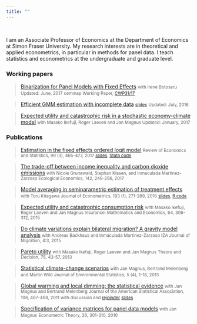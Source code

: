 ```yaml
---
title: ""
---
```


<br>

I am an Associate Professor of Economics at the Department of Economics at Simon Fraser University. 
My research interests are in theoretical and applied econometrics, in particular in methods for panel data.
I teach statistics and econometrics at the undergraduate and graduate level.

### Working papers

> [Binarization for Panel Models with Fixed Effects](./Botosaru Muris - Binarization [2017].pdf)
> <small>with Irene Botosaru</small>
> <small>Updated: June, 2017</small>
> <small>cemmap Working Paper, [CWP31/17](https://www.cemmap.ac.uk/publication/id/9321)</small>

> [Efficient GMM estimation with incomplete data](./M2016-incompleteData.pdf)
> <small>[slides](./M2016-incompleteData-slides.pdf)</small>
> <small>Updated: July, 2016</small>

> [Expected utility and catastrophic risk in a stochastic economy-climate model](./ILMM2017-catastrophe.pdf)
> <small>with Masako Ikefuji, Roger Laeven and Jan Magnus </small> 
> <small>Updated: January, 2017</small>

### Publications

> [Estimation in the fixed effects ordered logit model](http://www.mitpressjournals.org/doi/pdf/10.1162/REST_a_00617) 
> <small>Review of Economics and Statistics, 99 (3), 465-477, 2017 </small> 
> <small>[slides](feol-slides-201604.pdf), [Stata code](http://dx.doi.org/10.7910/DVN/IUJ3VZ)</small>

> [The trade-off between income inequality and carbon dioxide emissions](https://doi.org/10.1016/j.ecolecon.2017.06.034)
> <small>with Nicole Grunewald, Stephan Klasen, and Inmaculada Martinez-Zarzoso </small>
> <small> Ecological Economics, 142, 249-256, 2017</small>

> [Model averaging in semiparametric estimation of treatment effects](http://dx.doi.org/10.1016/j.jeconom.2016.03.002)
> <small>with Toru Kitagawa </small> 
> <small>Journal of Econometrics, 193 (1), 271-289, 2016</small> 
> <small>[slides](KM2013-slides.pdf), [R code](KM-code.zip) </small>

> [Expected utility and catastrophic consumption risk](http://dx.doi.org/10.1016/j.insmatheco.2015.06.007)
> <small>with Masako Ikefuji, Roger Laeven and Jan Magnus </small> 
> <small>Insurance: Mathematics and Economics, 64, 306-312, 2015</small>

> [Do climate variations explain bilateral migration? A gravity model analysis](http://www.izajom.com/content/4/1/3) 
> <small>with Andreas Backhaus and Inmaculada Martinez-Zarzoso </small> 
> <small>IZA Journal of Migration, 4:3, 2015</small>

> [Pareto utility](http://dx.doi.org/10.1007/s11238-012-9293-8)
> <small>with Masako Ikefuji, Roger Laeven and Jan Magnus</small>
> <small>Theory and Decision, 75, 43-57, 2013</small>

> [Statistical climate-change scenarios](http://www.jenvstat.org/v05/i04)
> <small>with Jan Magnus, Bertrand Melenberg and Martin Wild</small>
> <small>Journal of Environmental Statistics, 5 (4), 1-18, 2013</small>

> [Global warming and local dimming: the statistical evidence](http://dx.doi.org/10.1198/jasa.2011.ap09508) 
> <small>with Jan Magnus and Bertrand Melenberg </small>
> <small>Journal of the American Statistical Association, 106, 467-468, 2011</small>
> <small>with discussion and [rejoinder](http://dx.doi.org/10.1198/jasa.2011.ap11319)</small>
> <small>[slides](MMM2010_slides.pdf)</small>

> [Specification of variance matrices for panel data models](http://dx.doi.org/10.1017/S0266466609090756)
> <small>with Jan Magnus</small>
> <small>Econometric Theory, 26, 301-310, 2010 </small>
